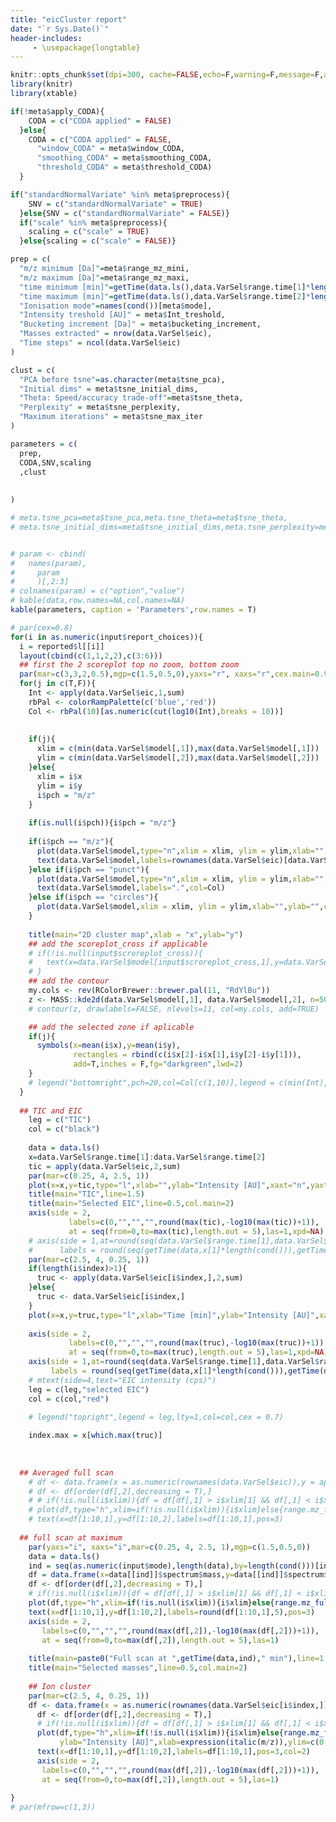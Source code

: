 ```yaml
---
title: "eicCluster report"
date: "`r Sys.Date()`"
header-includes:
     - \usepackage{longtable}
---
```



```r
knitr::opts_chunk$set(dpi=300, cache=FALSE,echo=F,warning=F,message=F,autodep=T,fig.height=7,fig.width=7,dpi=300)
library(knitr)
library(xtable)
```

```r
if(!meta$apply_CODA){
    CODA = c("CODA applied" = FALSE)
  }else{
    CODA = c("CODA applied" = FALSE,
      "window_CODA" = meta$window_CODA,
      "smoothing_CODA" = meta$smoothing_CODA,
      "threshold_CODA" = meta$threshold_CODA)
  }

if("standardNormalVariate" %in% meta$preprocess){
    SNV = c("standardNormalVariate" = TRUE)
  }else{SNV = c("standardNormalVariate" = FALSE)}
  if("scale" %in% meta$preprocess){
    scaling = c("scale" = TRUE)
  }else{scaling = c("scale" = FALSE)}

prep = c(
  "m/z minimum [Da]"=meta$range_mz_mini,
  "m/z maximum [Da]"=meta$range_mz_maxi,
  "time minimum [min]"=getTime(data.ls(),data.VarSel$range.time[1]*length(cond())),
  "time maximum [min]"=getTime(data.ls(),data.VarSel$range.time[2]*length(cond())),
  "Ionisation mode"=names(cond())[meta$mode],
  "Intensity treshold [AU]" = meta$Int_treshold,
  "Bucketing increment [Da]" = meta$bucketing_increment,
  "Masses extracted" = nrow(data.VarSel$eic),
  "Time steps" = ncol(data.VarSel$eic)
)

clust = c(
  "PCA before tsne"=as.character(meta$tsne_pca),
  "Initial dims" = meta$tsne_initial_dims,
  "Theta: Speed/accuracy trade-off"=meta$tsne_theta,
  "Perplexity" = meta$tsne_perplexity,
  "Maximum iterations" = meta$tsne_max_iter
)

parameters = c(
  prep,
  CODA,SNV,scaling
  ,clust
  
  
)

# meta.tsne_pca=meta$tsne_pca,meta.tsne_theta=meta$tsne_theta,
# meta.tsne_initial_dims=meta$tsne_initial_dims,meta.tsne_perplexity=meta$tsne_perplexity,meta.tsne_max_iter=meta$tsne_max_iter,meta.tsne_whiten=meta$tsne_whiten,meta.kmeans_center=meta$kmeans_center,meta.kmeans_iter_max=meta$kmeans_iter_max


# param <- cbind(
#   names(param),
#     param
#     )[,2:3]
# colnames(param) = c("option","value")
# kable(data,row.names=NA,col.names=NA)
kable(parameters, caption = 'Parameters',row.names = T)

```


```r
# par(cex=0.8)
for(i in as.numeric(input$report_choices)){
  i = reported$l[[i]]
  layout(cbind(c(1,1,2,2),c(3:6)))
  ## first the 2 scoreplot top no zoom, bottom zoom
  par(mar=c(3,3,2,0.5),mgp=c(1.5,0.5,0),yaxs="r", xaxs="r",cex.main=0.9)
  for(j in c(T,F)){ 
    Int <- apply(data.VarSel$eic,1,sum)
    rbPal <- colorRampPalette(c('blue','red'))
    Col <- rbPal(10)[as.numeric(cut(log10(Int),breaks = 10))]
    
    
    if(j){
      xlim = c(min(data.VarSel$model[,1]),max(data.VarSel$model[,1]))
      ylim = c(min(data.VarSel$model[,2]),max(data.VarSel$model[,2]))
    }else{
      xlim = i$x
      ylim = i$y
      i$pch = "m/z"
    }
    
    if(is.null(i$pch)){i$pch = "m/z"}
    
    if(i$pch == "m/z"){
      plot(data.VarSel$model,type="n",xlim = xlim, ylim = ylim,xlab="",ylab="")
      text(data.VarSel$model,labels=rownames(data.VarSel$eic)[data.VarSel$keep],col=Col)
    }else if(i$pch == "punct"){
      plot(data.VarSel$model,type="n",xlim = xlim, ylim = ylim,xlab="",ylab="")
      text(data.VarSel$model,labels=".",col=Col)
    }else if(i$pch == "circles"){
      plot(data.VarSel$model,xlim = xlim, ylim = ylim,xlab="",ylab="",col=Col)
    }
    
    title(main="2D cluster map",xlab = "x",ylab="y")
    ## add the scoreplot_cross if applicable
    # if(!is.null(input$scroreplot_cross)){
    #   text(x=data.VarSel$model[input$scroreplot_cross,1],y=data.VarSel$model[input$scroreplot_cross,2],labels="X",col="darkgreen",cex=3)
    # }
    ## add the contour
    my.cols <- rev(RColorBrewer::brewer.pal(11, "RdYlBu"))
    z <- MASS::kde2d(data.VarSel$model[,1], data.VarSel$model[,2], n=50)
    # contour(z, drawlabels=FALSE, nlevels=11, col=my.cols, add=TRUE)

    ## add the selected zone if aplicable
    if(j){
      symbols(x=mean(i$x),y=mean(i$y),
              rectangles = rbind(c(i$x[2]-i$x[1],i$y[2]-i$y[1])),
              add=T,inches = F,fg="darkgreen",lwd=2)
    }
    # legend("bottomright",pch=20,col=Col[c(1,10)],legend = c(min(Int),max(Int)))
  }
  
  ## TIC and EIC
    leg = c("TIC")
    col = c("black")
    
    data = data.ls()
    x=data.VarSel$range.time[1]:data.VarSel$range.time[2]
    tic = apply(data.VarSel$eic,2,sum)
    par(mar=c(0.25, 4, 2.5, 1))
    plot(x=x,y=tic,type="l",xlab="",ylab="Intensity [AU]",xaxt="n",yaxt="n")
    title(main="TIC",line=1.5)
    title(main="Selected EIC",line=0.5,col.main=2)
    axis(side = 2,
             labels=c(0,"","","",round(max(tic),-log10(max(tic))+1)),
             at = seq(from=0,to=max(tic),length.out = 5),las=1,xpd=NA)
    # axis(side = 1,at=round(seq(data.VarSel$range.time[1],data.VarSel$range.time[2],length.out = 10)),
    #      labels = round(seq(getTime(data,x[1]*length(cond())),getTime(data,x[length(x)]*length(cond())),length.out = 10)))
    par(mar=c(2.5, 4, 0.25, 1))
    if(length(i$index)>1){
      truc <- apply(data.VarSel$eic[i$index,],2,sum)
    }else{
      truc <- data.VarSel$eic[i$index,]
    }
    plot(x=x,y=truc,type="l",xlab="Time [min]",ylab="Intensity [AU]",xaxt="n",yaxt="n",col=2)
    
    axis(side = 2,
             labels=c(0,"","","",round(max(truc),-log10(max(truc))+1)),
             at = seq(from=0,to=max(truc),length.out = 5),las=1,xpd=NA)
    axis(side = 1,at=round(seq(data.VarSel$range.time[1],data.VarSel$range.time[2],length.out = 10)),
         labels = round(seq(getTime(data,x[1]*length(cond())),getTime(data,x[length(x)]*length(cond())),length.out = 10)))
    # mtext(side=4,text="EIC intensity (cps)")
    leg = c(leg,"selected EIC")
    col = c(col,"red")

    # legend("topright",legend = leg,lty=1,col=col,cex = 0.7)
    
    index.max = x[which.max(truc)]
    
  
      
  ## Averaged full scan
    # df <- data.frame(x = as.numeric(rownames(data.VarSel$eic)),y = apply(data.VarSel$eic,1,sum))
    # df <- df[order(df[,2],decreasing = T),]
    # # if(!is.null(i$xlim)){df = df[df[,1] > i$xlim[1] && df[,1] < i$xlim[2],]}
    # plot(df,type="h",xlim=if(!is.null(i$xlim)){i$xlim}else{range.mz_full()},ylab="intensity [AU]",xlab=expression(italic(m/z)),ylim=c(0,df[1,2]*1.2),main="Averaged full scan")
    # text(x=df[1:10,1],y=df[1:10,2],labels=df[1:10,1],pos=3)
    
  ## full scan at maximum
    par(yaxs="i", xaxs="i",mar=c(0.25, 4, 2.5, 1),mgp=c(1.5,0.5,0))
    data = data.ls()
    ind = seq(as.numeric(input$mode),length(data),by=length(cond()))[index.max] ## truc refer to the TIC EIC spectrum defined before
    df = data.frame(x=data[[ind]]$spectrum$mass,y=data[[ind]]$spectrum$intensity)
    df <- df[order(df[,2],decreasing = T),]
    # if(!is.null(i$xlim)){df = df[df[,1] > i$xlim[1] && df[,1] < i$xlim[2],]}
    plot(df,type="h",xlim=if(!is.null(i$xlim)){i$xlim}else{range.mz_full()},ylab="Intensity [AU]",xlab=expression(italic(m/z)),ylim=c(0,df[1,2]*1.2),main="",xaxt="n",yaxt="n")
    text(x=df[1:10,1],y=df[1:10,2],labels=round(df[1:10,1],5),pos=3)
    axis(side = 2,
       labels=c(0,"","","",round(max(df[,2]),-log10(max(df[,2]))+1)),
       at = seq(from=0,to=max(df[,2]),length.out = 5),las=1)
    
    title(main=paste0("Full scan at ",getTime(data,ind)," min"),line=1.5)
    title(main="Selected masses",line=0.5,col.main=2)
    
    ## Ion cluster
    par(mar=c(2.5, 4, 0.25, 1))
    df <- data.frame(x = as.numeric(rownames(data.VarSel$eic[i$index,])),y = apply(data.VarSel$eic[i$index,],1,sum))
      df <- df[order(df[,2],decreasing = T),]
      # if(!is.null(i$xlim)){df = df[df[,1] > i$xlim[1] && df[,1] < i$xlim[2],]}
      plot(df,type="h",xlim=if(!is.null(i$xlim)){i$xlim}else{range.mz_full()},
           ylab="Intensity [AU]",xlab=expression(italic(m/z)),ylim=c(0,df[1,2]*1.2),main="",col=2,yaxt="n")
      text(x=df[1:10,1],y=df[1:10,2],labels=df[1:10,1],pos=3,col=2)
      axis(side = 2,
       labels=c(0,"","","",round(max(df[,2]),-log10(max(df[,2]))+1)),
       at = seq(from=0,to=max(df[,2]),length.out = 5),las=1)
  
}
# par(mfrow=c(1,3))

```
  

